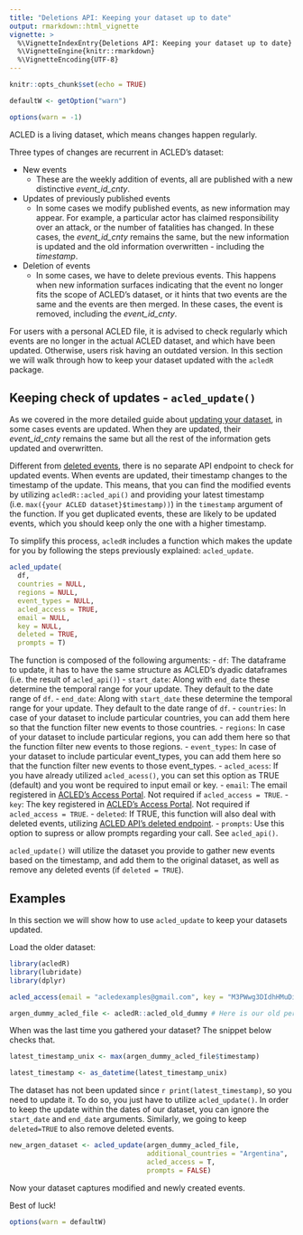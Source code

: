 ```yaml
---
title: "Deletions API: Keeping your dataset up to date"
output: rmarkdown::html_vignette
vignette: >
  %\VignetteIndexEntry{Deletions API: Keeping your dataset up to date}
  %\VignetteEngine{knitr::rmarkdown}
  %\VignetteEncoding{UTF-8}
---
```


```r
knitr::opts_chunk$set(echo = TRUE)

defaultW <- getOption("warn") 

options(warn = -1) 

```

ACLED is a living dataset, which means changes happen regularly.

Three types of changes are recurrent in ACLED's dataset:

-   New events
    -   These are the weekly addition of events, all are published with a new distinctive *event_id_cnty*.
-   Updates of previously published events
    -   In some cases we modify published events, as new information may appear. For example, a particular actor has claimed responsibility over an attack, or the number of fatalities has changed. In these cases, the *event_id_cnty* remains the same, but the new information is updated and the old information overwritten - including the *timestamp*.
-   Deletion of events
    -   In some cases, we have to delete previous events. This happens when new information surfaces indicating that the event no longer fits the scope of ACLED's dataset, or it hints that two events are the same and the events are then merged. In these cases, the event is removed, including the *event_id_cnty*.

For users with a personal ACLED file, it is advised to check regularly which events are no longer in the actual ACLED dataset, and which have been updated. Otherwise, users risk having an outdated version. In this section we will walk through how to keep your dataset updated with the `acledR` package.

## Keeping check of updates - `acled_update()`

As we covered in the more detailed guide about [updating your dataset](https://acleddata.com/download/35179/), in some cases events are updated. When they are updated, their *event_id_cnty* remains the same but all the rest of the information gets updated and overwritten.

Different from [deleted events](https://acled.github.io/ACLED-api-guide/deleted_endpoint.html), there is no separate API endpoint to check for updated events. When events are updated, their timestamp changes to the timestamp of the update. This means, that you can find the modified events by utilizing `acledR::acled_api()` and providing your latest timestamp (i.e. `max({your ACLED dataset}$timestamp))`) in the `timestamp` argument of the function. If you get duplicated events, these are likely to be updated events, which you should keep only the one with a higher timestamp.

To simplify this process, `acledR` includes a function which makes the update for you by following the steps previously explained: `acled_update`.

```r
acled_update(
  df,
  countries = NULL,
  regions = NULL,
  event_types = NULL,
  acled_access = TRUE,
  email = NULL,
  key = NULL,
  deleted = TRUE,
  prompts = T)
```

The function is composed of the following arguments: - `df`: The dataframe to update, it has to have the same structure as ACLED's dyadic dataframes (i.e. the result of `acled_api()`) - `start_date`: Along with `end_date` these determine the temporal range for your update. They default to the date range of `df`. - `end_date`: Along with `start_date` these determine the temporal range for your update. They default to the date range of `df`. - `countries`: In case of your dataset to include particular countries, you can add them here so that the function filter new events to those countries. - `regions`: In case of your dataset to include particular regions, you can add them here so that the function filter new events to those regions. - `event_types`: In case of your dataset to include particular event_types, you can add them here so that the function filter new events to those event_types. - `acled_acess`: If you have already utilized `acled_acess()`, you can set this option as TRUE (default) and you wont be required to input email or key. - `email`: The email registered in [ACLED's Access Portal](https://developer.acleddata.com/). Not required if `acled_access = TRUE`. - `key`: The key registered in [ACLED's Access Portal](https://developer.acleddata.com/). Not required if `acled_access = TRUE`. - `deleted`: If TRUE, this function will also deal with deleted events, utilizing [ACLED API's deleted endpoint](https://acled.github.io/acledR/articles/acled_deletions_api.html). - `prompts`: Use this option to supress or allow prompts regarding your call. See `acled_api()`.

`acled_update()` will utilize the dataset you provide to gather new events based on the timestamp, and add them to the original dataset, as well as remove any deleted events (if `deleted = TRUE`).

## Examples

In this section we will show how to use `acled_update` to keep your datasets updated.

Load the older dataset:

```r
library(acledR)
library(lubridate)
library(dplyr)
```

```r
acled_access(email = "acledexamples@gmail.com", key = "M3PWwg3DIdhHMuDiilp5") #  This is an example, you will need to input your credentials.

argen_dummy_acled_file <- acledR::acled_old_dummy # Here is our old personal ACLED dataset
```

When was the last time you gathered your dataset? The snippet below checks that.

```r
latest_timestamp_unix <- max(argen_dummy_acled_file$timestamp)

latest_timestamp <- as_datetime(latest_timestamp_unix) 
```

The dataset has not been updated since `r print(latest_timestamp)`, so you need to update it. To do so, you just have to utilize `acled_update()`. In order to keep the update within the dates of our dataset, you can ignore the `start_date` and `end_date` arguments. Similarly, we going to keep `deleted=TRUE` to also remove deleted events.

```r

new_argen_dataset <- acled_update(argen_dummy_acled_file, 
                                  additional_countries = "Argentina", 
                                  acled_access = T, 
                                  prompts = FALSE) 
```

Now your dataset captures modified and newly created events.

Best of luck!

```r
options(warn = defaultW)
```
